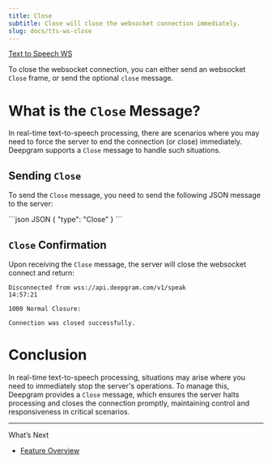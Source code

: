 ```yaml
---
title: Close
subtitle: Close will close the websocket connection immediately.
slug: docs/tts-ws-close
---
```



[Text to Speech WS](/docs/streaming-text-to-speech)

To close the websocket connection, you can either send an websocket `Close` frame, or send the optional `close` message.

# What is the `Close` Message?

In real-time text-to-speech processing, there are scenarios where you may need to force the server to end the connection (or close) immediately. Deepgram supports a `Close` message to handle such situations.

## Sending `Close`

To send the `Close` message, you need to send the following JSON message to the server:

<CodeGroup>
  ```json JSON
  {
      "type": "Close"
  }
  ```
</CodeGroup>

## `Close` Confirmation

Upon receiving the `Close` message, the server will close the websocket connect and return:

```
Disconnected from wss://api.deepgram.com/v1/speak  
14:57:21  

1000 Normal Closure:

Connection was closed successfully.
```

# Conclusion

In real-time text-to-speech processing, situations may arise where you need to immediately stop the server's operations. To manage this, Deepgram provides a `Close` message, which ensures the server halts processing and closes the connection promptly, maintaining control and responsiveness in critical scenarios.

***

What’s Next

* [Feature Overview](/docs/tts-streaming-feature-overview)
